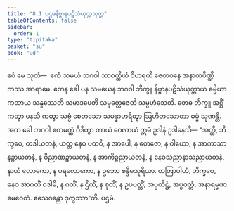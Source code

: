 ```yaml
---
title: "8.1 ပဌမနိဗ္ဗာနပဋိသံယုတ္တသုတ္တ"
tableOfContents: false
sidebar:
  order: 1
type: "tipitaka"
basket: "su"
book: "ud"
---
```



<DynamicBreadcrumb />

<Division number="71" book="ud" e="ch" v="18" p="177">

<Paragraph number="661" book="ud">
ဧဝံ မေ သုတံ—  ဧကံ သမယံ ဘဂဝါ သာဝတ္ထိယံ ဝိဟရတိ ဇေတဝနေ အနာထပိဏ္ဍိကဿ အာရာမေ. တေန ခေါ ပန သမယေန ဘဂဝါ ဘိက္ခူ နိဗ္ဗာနပဋိသံယုတ္တာယ ဓမ္မိယာ ကထာယ သန္ဒဿေတိ သမာဒပေတိ သမုတ္တေဇေတိ သမ္ပဟံသေတိ. တေဓ ဘိက္ခူ အဋ္ဌိံ ကတွာ မနသိ ကတွာ သဗ္ဗံ စေတသော သမန္နာဟရိတွာ ဩဟိတသောတာ ဓမ္မံ သုဏန္တိ.
</Paragraph>

<Paragraph number="662" book="ud">
အထ ခေါ ဘဂဝါ ဧတမတ္ထံ ဝိဒိတွာ တာယံ ဝေလာယံ ဣမံ ဥဒါနံ ဥဒါနေသိ—
</Paragraph>

<Paragraph number="663" book="ud">
“အတ္ထိ, ဘိက္ခဝေ, တဒါယတနံ, ယတ္ထ နေဝ ပထဝီ, န အာပေါ, န တေဇော, န ဝါယော, န အာကာသာနဉ္စာယတနံ, န ဝိညာဏဉ္စာယတနံ, န အာကိဉ္စညာယတနံ, န နေဝသညာနာသညာယတနံ, နာယံ လောကော, န ပရလောကော, န ဥဘော စန္ဒိမသူရိယာ. တတြာပါဟံ, ဘိက္ခဝေ, နေဝ အာဂတိံ ဝဒါမိ, န ဂတိံ, န ဌိတိံ, န စုတိံ, န ဥပပတ္တိံ; အပ္ပတိဋ္ဌံ, အပ္ပဝတ္တံ, အနာရမ္မဏမေဝေတံ. ဧသေဝန္တော ဒုက္ခဿာ”တိ.

</Paragraph>
</Division>

<Paragraph number="664" type="center" book="ud">
ပဌမံ.
</Paragraph>
